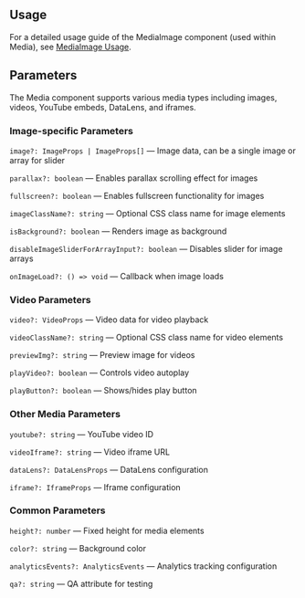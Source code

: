 

<Meta of={MediaStories} />
<StoryTemplate>

## Usage

For a detailed usage guide of the MediaImage component (used within Media), see [MediaImage Usage](https://github.com/gravity-ui/page-constructor/blob/main/memory-bank/usage/mediaImage.md).

## Parameters

The Media component supports various media types including images, videos, YouTube embeds, DataLens, and iframes.

### Image-specific Parameters

`image?: ImageProps | ImageProps[]` — Image data, can be a single image or array for slider

`parallax?: boolean` — Enables parallax scrolling effect for images

`fullscreen?: boolean` — Enables fullscreen functionality for images

`imageClassName?: string` — Optional CSS class name for image elements

`isBackground?: boolean` — Renders image as background

`disableImageSliderForArrayInput?: boolean` — Disables slider for image arrays

`onImageLoad?: () => void` — Callback when image loads

### Video Parameters

`video?: VideoProps` — Video data for video playback

`videoClassName?: string` — Optional CSS class name for video elements

`previewImg?: string` — Preview image for videos

`playVideo?: boolean` — Controls video autoplay

`playButton?: boolean` — Shows/hides play button

### Other Media Parameters

`youtube?: string` — YouTube video ID

`videoIframe?: string` — Video iframe URL

`dataLens?: DataLensProps` — DataLens configuration

`iframe?: IframeProps` — Iframe configuration

### Common Parameters

`height?: number` — Fixed height for media elements

`color?: string` — Background color

`analyticsEvents?: AnalyticsEvents` — Analytics tracking configuration

`qa?: string` — QA attribute for testing

</StoryTemplate>
